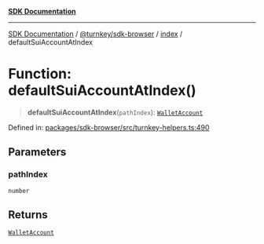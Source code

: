 [**SDK Documentation**](../../../../README.mdx)

***

[SDK Documentation](../../../../packages.mdx) / [@turnkey/sdk-browser](../../README.mdx) / [index](../README.mdx) / defaultSuiAccountAtIndex

# Function: defaultSuiAccountAtIndex()

> **defaultSuiAccountAtIndex**(`pathIndex`): [`WalletAccount`](../interfaces/WalletAccount.mdx)

Defined in: [packages/sdk-browser/src/turnkey-helpers.ts:490](https://github.com/tkhq/sdk/blob/fd49bfe86475c8603b3eb385aa101efa36fa32fc/packages/sdk-browser/src/turnkey-helpers.ts#L490)

## Parameters

### pathIndex

`number`

## Returns

[`WalletAccount`](../interfaces/WalletAccount.mdx)
